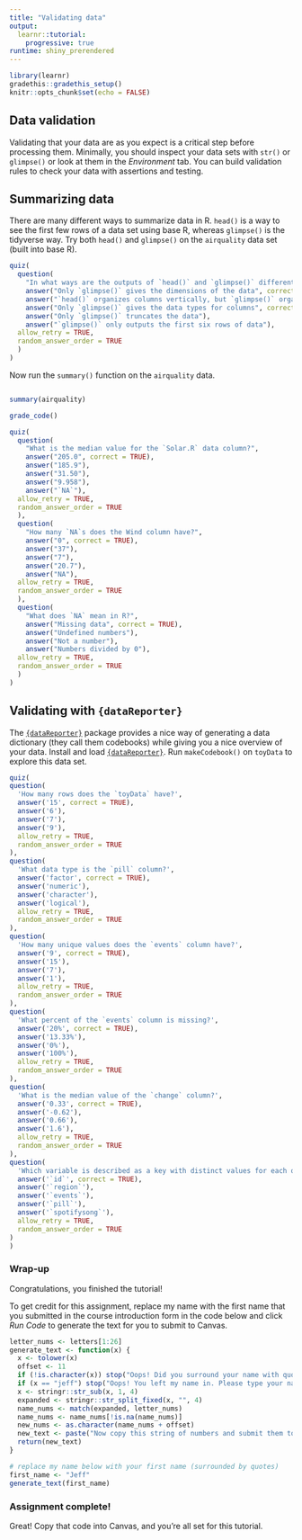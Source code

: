 ```yaml
---
title: "Validating data"
output: 
  learnr::tutorial:
    progressive: true
runtime: shiny_prerendered
---
```


```r
library(learnr)
gradethis::gradethis_setup()
knitr::opts_chunk$set(echo = FALSE)
```



## Data validation

Validating that your data are as you expect is a critical step before processing them. Minimally, you should inspect your data sets with `str()` or `glimpse()` or look at them in the _Environment_ tab. You can build validation rules to check your data with assertions and testing.

## Summarizing data

There are many different ways to summarize data in R. `head()` is a way to see the first few rows of a data set using base R, whereas `glimpse()` is the tidyverse way. Try both `head()` and `glimpse()` on the `airquality` data set (built into base R).

```r
quiz(
  question(
    "In what ways are the outputs of `head()` and `glimpse()` different for this data set?",
    answer("Only `glimpse()` gives the dimensions of the data", correct = TRUE),
    answer("`head()` organizes columns vertically, but `glimpse()` organizes them horizontally", correct = TRUE),
    answer("Only `glimpse()` gives the data types for columns", correct = TRUE),
    answer("Only `glimpse()` truncates the data"),
    answer("`glimpse()` only outputs the first six rows of data"),
  allow_retry = TRUE,
  random_answer_order = TRUE
  )
)
```

Now run the `summary()` function on the `airquality` data. 
```r

```
 
```r
summary(airquality)
```

```r
grade_code()
```


```r
quiz(
  question(
    "What is the median value for the `Solar.R` data column?",
    answer("205.0", correct = TRUE),
    answer("185.9"),
    answer("31.50"),
    answer("9.958"),
    answer("`NA`"),
  allow_retry = TRUE,
  random_answer_order = TRUE
  ),
  question(
    "How many `NA`s does the Wind column have?",
    answer("0", correct = TRUE),
    answer("37"),
    answer("7"),
    answer("20.7"),
    answer("NA"),
  allow_retry = TRUE,
  random_answer_order = TRUE
  ),
  question(
    "What does `NA` mean in R?",
    answer("Missing data", correct = TRUE),
    answer("Undefined numbers"),
    answer("Not a number"),
    answer("Numbers divided by 0"),
  allow_retry = TRUE,
  random_answer_order = TRUE
  )
)
```

## Validating with `{dataReporter}`

The [`{dataReporter}`](https://github.com/ekstroem/dataReporter) package provides a nice way of generating a data dictionary (they call them codebooks) while giving you a nice overview of your data. Install and load [`{dataReporter}`](https://github.com/ekstroem/dataReporter). Run `makeCodebook()` on `toyData` to explore this data set.


```r
quiz(
question(
  'How many rows does the `toyData` have?',
  answer('15', correct = TRUE),
  answer('6'),
  answer('7'),
  answer('9'),
  allow_retry = TRUE,
  random_answer_order = TRUE
),
question(
  'What data type is the `pill` column?',
  answer('factor', correct = TRUE),
  answer('numeric'),
  answer('character'),
  answer('logical'),
  allow_retry = TRUE,
  random_answer_order = TRUE
),
question(
  'How many unique values does the `events` column have?',
  answer('9', correct = TRUE),
  answer('15'),
  answer('7'),
  answer('1'),
  allow_retry = TRUE,
  random_answer_order = TRUE
),
question(
  'What percent of the `events` column is missing?',
  answer('20%', correct = TRUE),
  answer('13.33%'),
  answer('0%'),
  answer('100%'),
  allow_retry = TRUE,
  random_answer_order = TRUE
),
question(
  'What is the median value of the `change` column?',
  answer('0.33', correct = TRUE),
  answer('-0.62'),
  answer('0.66'),
  answer('1.6'),
  allow_retry = TRUE,
  random_answer_order = TRUE
),
question(
  'Which variable is described as a key with distinct values for each observation?',
  answer('`id`', correct = TRUE),
  answer('`region`'),
  answer('`events`'),
  answer('`pill`'),
  answer('`spotifysong`'),
  allow_retry = TRUE,
  random_answer_order = TRUE
)
)
```

### 

### Wrap-up

Congratulations, you finished the tutorial!

To get credit for this assignment, replace my name with the first name that you submitted in the course introduction form in the code below and click *Run Code* to generate the text for you to submit to Canvas. 

```r
letter_nums <- letters[1:26]
generate_text <- function(x) {
  x <- tolower(x)
  offset <- 11
  if (!is.character(x)) stop("Oops! Did you surround your name with quotation marks?")
  if (x == "jeff") stop("Oops! You left my name in. Please type your name.")
  x <- stringr::str_sub(x, 1, 4)
  expanded <- stringr::str_split_fixed(x, "", 4)
  name_nums <- match(expanded, letter_nums)
  name_nums <- name_nums[!is.na(name_nums)]
  new_nums <- as.character(name_nums + offset)
  new_text <- paste("Now copy this string of numbers and submit them to Canvas:", stringr::str_c(new_nums, collapse = ""))
  return(new_text)
}
```

```r
# replace my name below with your first name (surrounded by quotes)
first_name <- "Jeff"
generate_text(first_name)
```

### Assignment complete!

Great! Copy that code into Canvas, and you're all set for this tutorial.
